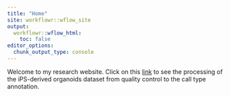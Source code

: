 ```yaml
---
title: "Home"
site: workflowr::wflow_site
output:
  workflowr::wflow_html:
    toc: false
editor_options:
  chunk_output_type: console
---
```


Welcome to my research website.
Click on this [link](QC_integration_annotation.html) to see the processing of the iPS-derived organoids dataset from quality control to the call type annotation.

